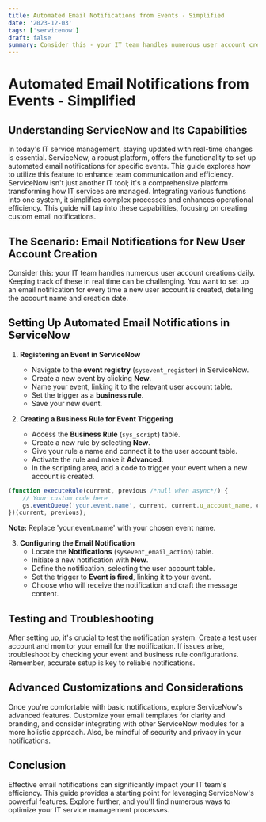 ```yaml
---
title: Automated Email Notifications from Events - Simplified
date: '2023-12-03'
tags: ['servicenow']
draft: false
summary: Consider this - your IT team handles numerous user account creations daily. Keeping track of these in real time can be challenging. You want to set up an email notification for every time a new user account is created, detailing the account name and creation date.
---
```


# **Automated Email Notifications from Events - Simplified**

## **Understanding ServiceNow and Its Capabilities**

In today's IT service management, staying updated with real-time changes is essential. ServiceNow, a robust platform, offers the functionality to set up automated email notifications for specific events. This guide explores how to utilize this feature to enhance team communication and efficiency.
ServiceNow isn't just another IT tool; it's a comprehensive platform transforming how IT services are managed. Integrating various functions into one system, it simplifies complex processes and enhances operational efficiency. This guide will tap into these capabilities, focusing on creating custom email notifications.

## **The Scenario: Email Notifications for New User Account Creation**

Consider this: your IT team handles numerous user account creations daily. Keeping track of these in real time can be challenging. You want to set up an email notification for every time a new user account is created, detailing the account name and creation date.

## **Setting Up Automated Email Notifications in ServiceNow**

1. **Registering an Event in ServiceNow**
   - Navigate to the **event registry** (`sysevent_register`) in ServiceNow.
   - Create a new event by clicking **New**.
   - Name your event, linking it to the relevant user account table.
   - Set the trigger as a **business rule**.
   - Save your new event.

2. **Creating a Business Rule for Event Triggering**
   - Access the **Business Rule** (`sys_script`) table.
   - Create a new rule by selecting **New**.
   - Give your rule a name and connect it to the user account table.
   - Activate the rule and make it **Advanced**.
   - In the scripting area, add a code to trigger your event when a new account is created.

```javascript
(function executeRule(current, previous /*null when async*/) {
    // Your custom code here
    gs.eventQueue('your.event.name', current, current.u_account_name, current.sys_created_on);
})(current, previous);
```

**Note:** Replace 'your.event.name' with your chosen event name.

3. **Configuring the Email Notification**
   - Locate the **Notifications** (`sysevent_email_action`) table.
   - Initiate a new notification with **New**.
   - Define the notification, selecting the user account table.
   - Set the trigger to **Event is fired**, linking it to your event.
   - Choose who will receive the notification and craft the message content.

## **Testing and Troubleshooting**

After setting up, it's crucial to test the notification system. Create a test user account and monitor your email for the notification. If issues arise, troubleshoot by checking your event and business rule configurations. Remember, accurate setup is key to reliable notifications.

## **Advanced Customizations and Considerations**

Once you're comfortable with basic notifications, explore ServiceNow's advanced features. Customize your email templates for clarity and branding, and consider integrating with other ServiceNow modules for a more holistic approach. Also, be mindful of security and privacy in your notifications.

## **Conclusion**

Effective email notifications can significantly impact your IT team's efficiency. This guide provides a starting point for leveraging ServiceNow's powerful features. Explore further, and you'll find numerous ways to optimize your IT service management processes.